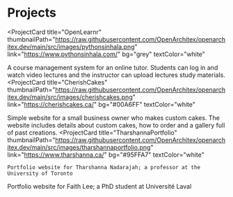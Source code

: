 # Projects

<ProjectCard
  title="OpenLearnr"
  thumbnailPath="https://raw.githubusercontent.com/OpenArchitex/openarchitex.dev/main/src/images/pythonsinhala.png"
  link="https://www.pythonsinhala.com/"
  bg="grey"
  textColor="white"
>
  A course management system for an online tutor. Students can log in and watch video lectures and the instructor can upload lectures study materials.
</ProjectCard>
<ProjectCard
  title="CherishCakes"
  thumbnailPath="https://raw.githubusercontent.com/OpenArchitex/openarchitex.dev/main/src/images/cherishcakes.png"
  link="https://cherishcakes.ca/"
  bg="#00A6FF"
  textColor="white"
>
   Simple website for a small business owner who makes custom cakes. The website includes details about custom cakes, how to order and a
   gallery full of past creations.
</ProjectCard>
<ProjectCard
    title="TharshannaPortfolio"
    thumbnailPath="https://raw.githubusercontent.com/OpenArchitex/openarchitex.dev/main/src/images/tharshannaportfolio.png"
    link="https://www.tharshanna.ca/"
    bg="#95FFA7"
    textColor="white"
>
    Portfolio website for Tharshanna Nadarajah; a professor at the University of Toronto
</ProjectCard>
<ProjectCard
    title="FaithPortfolio"
    thumbnailPath="https://raw.githubusercontent.com/OpenArchitex/openarchitex.dev/main/src/images/faithportfolio.png"
    link="https://www.faithlee.ca/"
    bg="#FFA7A2"
    textColor="white"
>
    Portfolio website for Faith Lee; a PhD student at Université Laval
</ProjectCard>